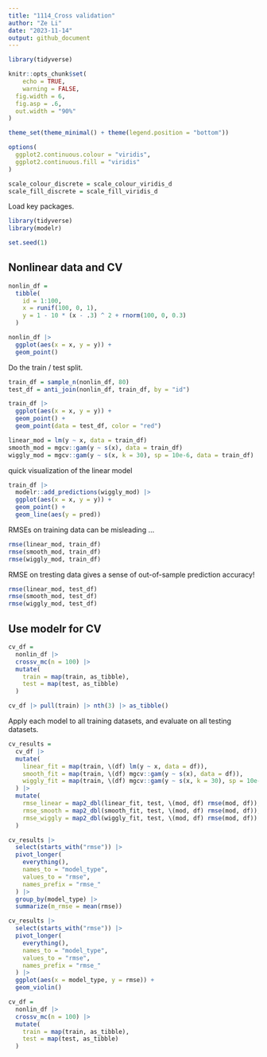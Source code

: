 ```yaml
---
title: "1114_Cross validation"
author: "Ze Li"
date: "2023-11-14"
output: github_document
---
```


```r
library(tidyverse)

knitr::opts_chunk$set(
	echo = TRUE,
	warning = FALSE,
  fig.width = 6,
  fig.asp = .6,
  out.width = "90%"
)

theme_set(theme_minimal() + theme(legend.position = "bottom"))

options(
  ggplot2.continuous.colour = "viridis",
  ggplot2.continuous.fill = "viridis"
)

scale_colour_discrete = scale_colour_viridis_d
scale_fill_discrete = scale_fill_viridis_d
```

Load key packages.

```r
library(tidyverse)
library(modelr)

set.seed(1)
```


## Nonlinear data and CV

```r
nonlin_df = 
  tibble(
    id = 1:100,
    x = runif(100, 0, 1),
    y = 1 - 10 * (x - .3) ^ 2 + rnorm(100, 0, 0.3)
  )

nonlin_df |> 
  ggplot(aes(x = x, y = y)) + 
  geom_point()
```

Do the train / test split.

```r
train_df = sample_n(nonlin_df, 80)
test_df = anti_join(nonlin_df, train_df, by = "id")
```

```r
train_df |> 
  ggplot(aes(x = x, y = y)) + 
  geom_point() + 
  geom_point(data = test_df, color = "red")
```


```r
linear_mod = lm(y ~ x, data = train_df)
smooth_mod = mgcv::gam(y ~ s(x), data = train_df)
wiggly_mod = mgcv::gam(y ~ s(x, k = 30), sp = 10e-6, data = train_df)
```

quick visualization of the linear model


```r
train_df |> 
  modelr::add_predictions(wiggly_mod) |> 
  ggplot(aes(x = x, y = y)) + 
  geom_point() + 
  geom_line(aes(y = pred))
```


RMSEs on training data can be misleading ...

```r
rmse(linear_mod, train_df)
rmse(smooth_mod, train_df)
rmse(wiggly_mod, train_df)
```

RMSE on tresting data gives a sense of out-of-sample prediction accuracy!

```r
rmse(linear_mod, test_df)
rmse(smooth_mod, test_df)
rmse(wiggly_mod, test_df)
```


## Use modelr for CV


```r
cv_df = 
  nonlin_df |> 
  crossv_mc(n = 100) |> 
  mutate(
    train = map(train, as_tibble),
    test = map(test, as_tibble)
  )
```


```r
cv_df |> pull(train) |> nth(3) |> as_tibble()
```

Apply each model to all training datasets, and evaluate on all testing datasets.

```r
cv_results =
  cv_df |> 
  mutate(
    linear_fit = map(train, \(df) lm(y ~ x, data = df)),
    smooth_fit = map(train, \(df) mgcv::gam(y ~ s(x), data = df)),
    wiggly_fit = map(train, \(df) mgcv::gam(y ~ s(x, k = 30), sp = 10e-6, data = df))
  ) |> 
  mutate(
    rmse_linear = map2_dbl(linear_fit, test, \(mod, df) rmse(mod, df)),
    rmse_smooth = map2_dbl(smooth_fit, test, \(mod, df) rmse(mod, df)),
    rmse_wiggly = map2_dbl(wiggly_fit, test, \(mod, df) rmse(mod, df))
  )
```

```r
cv_results |> 
  select(starts_with("rmse")) |> 
  pivot_longer(
    everything(),
    names_to = "model_type",
    values_to = "rmse",
    names_prefix = "rmse_"
  ) |> 
  group_by(model_type) |> 
  summarize(m_rmse = mean(rmse))

cv_results |> 
  select(starts_with("rmse")) |> 
  pivot_longer(
    everything(),
    names_to = "model_type",
    values_to = "rmse",
    names_prefix = "rmse_"
  ) |> 
  ggplot(aes(x = model_type, y = rmse)) +
  geom_violin()

```

```r
cv_df = 
  nonlin_df |> 
  crossv_mc(n = 100) |> 
  mutate(
    train = map(train, as_tibble),
    test = map(test, as_tibble)
  )
```


